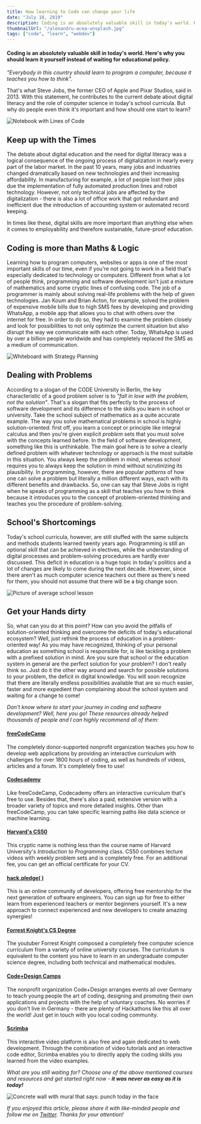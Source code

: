 ```yaml
---
title: How learning to Code can change your life
date: "July 18, 2019"
description: Coding is an absolutely valuable skill in today's world. Here's why you should learn it yourself.
thumbnailUrl: "/alexandru-acea-unsplash.jpg"
tags: ["code", "learn", "webdev"]
---
```


#### Coding is an absolutely valuable skill in today's world. Here's why you should learn it yourself instead of waiting for educational policy.

_"Everybody in this country should learn to program a computer, because it teaches you how to think"._

That's what Steve Jobs, the former CEO of Apple and Pixar Studios, said in 2013.
With this statement, he contributes to the current debate about digital literacy and the role of
computer science in today's school curricula.
But why do people even think it's important and how should one start to learn?

![Notebook with Lines of Code](https://images.unsplash.com/photo-1545670723-196ed0954986?ixlib=rb-1.2.1&auto=format&fit=crop&w=1952&q=80)

## Keep up with the Times

The debate about digital education and the need for digital literacy was a logical consequence of
the ongoing process of digitalization in nearly every part of the labor market.
In the past 10 years, many jobs and industries changed dramatically based on new technologies and
their increasing affordability.
In manufacturing for example, a lot of people lost their jobs due the implementation of fully automated
production lines and robot technology. However, not only technical jobs are affected by the digitalization -
there is also a lot of office work that got redundant and inefficient due the introduction of accounting
system or automated record keeping.

In times like these, digital skills are more important than anything else when it comes to employability and therefore sustainable, future-proof education.

## Coding is more than Maths & Logic

Learning how to program computers, websites or apps is one of the most important skills of our time,
even if you're not going to work in a field that's especially dedicated to technology or computers.
Different from what a lot of people think, programming and software development isn't just a mixture
of mathematics and some cryptic lines of confusing code.
The job of a programmer is mainly about solving real-life problems with the help of given technologies.
Jan Koum and Brian Acton, for example, solved the problem of expensive mobile bills due to high SMS fees
by developing and providing WhatsApp, a mobile app that allows you to chat with others over the internet
for free. In order to do so, they had to examine the problem closely and look for possibilities to not only
optimize the current situation but also disrupt the way we communicate with each other.
Today, WhatsApp is used by over a billion people worldwide and has completely replaced the SMS as a
medium of communication.

![Whiteboard with Strategy Planning](https://images.unsplash.com/photo-1533749871411-5e21e14bcc7d?ixlib=rb-1.2.1&ixid=eyJhcHBfaWQiOjEyMDd9&auto=format&fit=crop&w=751&q=80)

## Dealing with Problems

According to a slogan of the CODE University in Berlin, the key characteristic of a good problem solver is
to _"fall in love with the problem, not the solution"_. That's a slogan that fits perfectly to the process
of software development and its difference to the skills you learn in school or university.
Take the school subject of mathematics as a quite accurate example.
The way you solve mathematical problems in school is highly solution-oriented: first off, you learn
a concept or principle like integral calculus and then you're given explicit _problem_ sets that you must
solve with the concepts learned before.
In the field of software development, something like this is unthinkable.
The main goal here is to solve a clearly defined problem with whatever technology or approach is
the most suitable in this situation. You always keep the problem in mind, whereas school requires you to
always keep the solution in mind without scrutinizing its plausibility.
In programming, however, there are popular _patterns_ of how one can solve a problem but literally a
million different ways, each with its different benefits and drawbacks.
So, one can say that Steve Jobs is right when he speaks of programming as a skill that teaches you
how to think because it introduces you to the concept of problem-oriented thinking and teaches you the
procedure of problem-solving.

## School's Shortcomings

Today's school curricula, however, are still stuffed with the same subjects and methods students learned
twenty years ago. Programming is still an optional skill that can be achieved in electives,
while the understanding of digital processes and problem-solving procedures are hardly ever discussed.
This deficit in education is a huge topic in today's politics and a lot of changes are likely to come
during the next decade. However, since there aren't as much computer science teachers out there as
there's need for them, you should not assume that there will be a big change soon.

![Picture of average school lesson](https://images.unsplash.com/photo-1509062522246-3755977927d7?ixlib=rb-1.2.1&ixid=eyJhcHBfaWQiOjEyMDd9&auto=format&fit=crop&w=804&q=80)

## Get your Hands dirty

So, what can you do at this point? How can you avoid the pitfalls of solution-oriented thinking
and overcome the deficits of today's educational ecosystem? Well, just rethink the process of education
in a problem-oriented way! As you may have recognized, thinking of your personal education as something
school is responsible for, is like tackling a problem with a prefixed solution in mind. Are you sure that
school or the education system in general are the perfect solution for your problem? I don't really think so.
Just do it the other way around and search for possible solutions to your problem, the deficit in digital
knowledge. You will soon recognize that there are literally endless possibilities available that are so
much easier, faster and more expedient than complaining about the school system and waiting for a
change to come!

_Don't know where to start your journey in coding and software development? Well, here you go!_
_These resources already helped thousands of people and I can highly recommend all of them:_

#### [freeCodeCamp](https://www.freecodecamp.org/)

The completely donor-supported nonprofit organization teaches you how to develop web applications by
providing an interactive curriculum with challenges for over 1800 hours of coding, as well as hundreds
of videos, articles and a forum. It's completely free to use!

#### [Codecademy](https://www.codecademy.com/)

Like freeCodeCamp, Codecademy offers an interactive curriculum that's free to use. Besides that,
there's also a paid, extensive version with a broader variety of topics and more detailed insights.
Other than freeCodeCamp, you can take specific learning paths like data science or machine learning.

#### [Harvard's CS50](https://www.edx.org/course/cs50s-introduction-computer-science-harvardx-cs50x)

This cryptic name is nothing less than the course name of Harvard University's _Introduction to Programming_
class. CS50 combines lecture videos with weekly problem sets and is completely free.
For an additional fee, you can get an official certificate for your CV.

#### [hack.pledge( )](https://hackpledge.org/)

This is an online community of developers, offering free mentorship for the next generation of
software engineers. You can sign up for free to either learn from experienced teachers or mentor
beginners yourself. It's a new approach to connect experienced and new developers to create amazing synergies!

#### [Forrest Knight's CS Degree](https://github.com/ForrestKnight/open-source-cs)

The youtuber Forrest Knight composed a completely free computer science curriculum from a variety
of online university courses. The curriculum is equivalent to the content you have to learn in an
undergraduate computer science degree, including both technical and mathematical modules.

#### [Code+Design Camps](https://code.design/events/)

The nonprofit organization Code+Design arranges events all over Germany to teach young people the art
of coding, designing and promoting their own applications and projects with the help of voluntary coaches.
No worries if you don't live in Germany - there are plenty of Hackathons like this all over the world!
Just get in touch with you local coding community.

#### [Scrimba](https://scrimba.com/)

This interactive video platform is also free and again dedicated to web development.
Through the combination of video tutorials and an interactive code editor, Scrimba enables you to
directly apply the coding skills you learned from the video examples.

_What are you still waiting for? Choose one of the above mentioned courses and resources and get started
right now - **it was never as easy as it is today!**_

![Concrete wall with mural that says: punch today in the face](https://images.unsplash.com/photo-1516062423079-7ca13cdc7f5a?ixlib=rb-1.2.1&ixid=eyJhcHBfaWQiOjEyMDd9&auto=format&fit=crop&w=1961&q=80)

_If you enjoyed this article, please share it with like-minded people and follow me on [Twitter](https://twitter.com/louisbeul). Thanks for your attention!_
